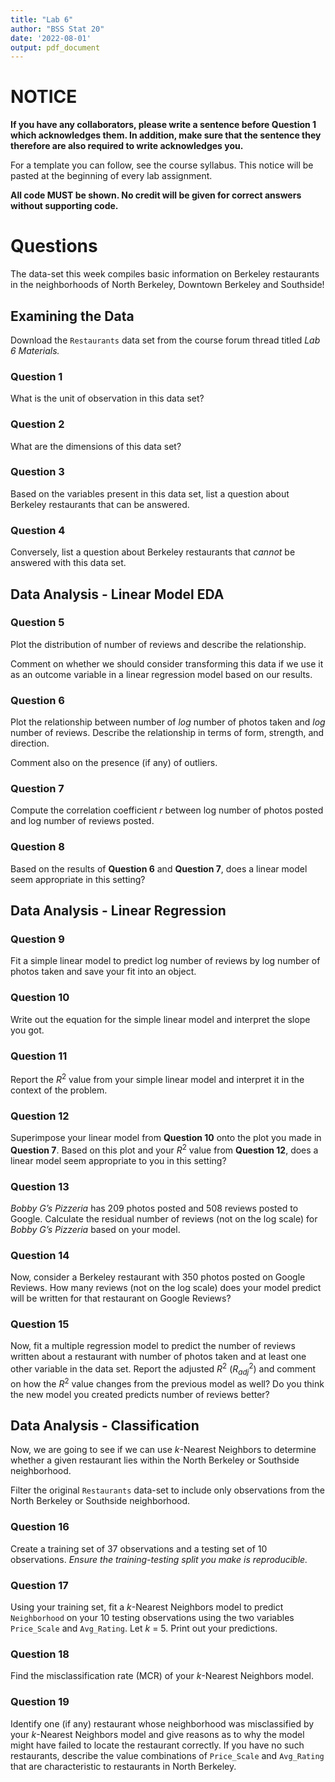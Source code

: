 ```yaml
---
title: "Lab 6"
author: "BSS Stat 20"
date: '2022-08-01'
output: pdf_document
---
```


# NOTICE

**If you have any collaborators, please write a sentence before Question 1 which acknowledges them. In addition, make sure that the sentence they therefore are also required to write acknowledges you.**

For a template you can follow, see the course syllabus. This notice will be pasted at the beginning of every lab assignment.

**All code MUST be shown. No credit will be given for correct answers without supporting code.**

# Questions

The data-set this week compiles basic information on Berkeley restaurants in the neighborhoods of North Berkeley, Downtown Berkeley and Southside!

## Examining the Data

Download the `Restaurants` data set from the course forum thread titled *Lab 6 Materials.*

### Question 1

What is the unit of observation in this data set?

### Question 2

What are the dimensions of this data set?

### Question 3

Based on the variables present in this data set, list a question about Berkeley restaurants that can be answered.

### Question 4

Conversely, list a question about Berkeley restaurants that *cannot* be answered with this data set.

## Data Analysis - Linear Model EDA

### Question 5

Plot the distribution of number of reviews and describe the relationship.

Comment on whether we should consider transforming this data if we use it as an outcome variable in a linear regression model based on our results.

### Question 6

Plot the relationship between number of *log* number of photos taken and *log* number of reviews. Describe the relationship in terms of form, strength, and direction.

Comment also on the presence (if any) of outliers.

### Question 7

Compute the correlation coefficient $r$ between log number of photos posted and log number of reviews posted.

### Question 8

Based on the results of **Question 6** and **Question 7**, does a linear model seem appropriate in this setting?

## Data Analysis - Linear Regression

### Question 9

Fit a simple linear model to predict log number of reviews by log number of photos taken and save your fit into an object.

### Question 10

Write out the equation for the simple linear model and interpret the slope you got.

### Question 11

Report the $R^2$ value from your simple linear model and interpret it in the context of the problem.

### Question 12

Superimpose your linear model from **Question 10** onto the plot you made in **Question 7**. Based on this plot and your $R^2$ value from **Question 12**, does a linear model seem appropriate to you in this setting?

### Question 13

*Bobby G's Pizzeria* has 209 photos posted and 508 reviews posted to Google. Calculate the residual number of reviews (not on the log scale) for *Bobby G's Pizzeria* based on your model.

### Question 14

Now, consider a Berkeley restaurant with 350 photos posted on Google Reviews. How many reviews (not on the log scale) does your model predict will be written for that restaurant on Google Reviews?

### Question 15

Now, fit a multiple regression model to predict the number of reviews written about a restaurant with number of photos taken and at least one other variable in the data set. Report the adjusted $R^2$ ($R^2_{adj}$) and comment on how the $R^2$ value changes from the previous model as well? Do you think the new model you created predicts number of reviews better?

## Data Analysis - Classification

Now, we are going to see if we can use $k$-Nearest Neighbors to determine whether a given restaurant lies within the North Berkeley or Southside neighborhood.

Filter the original `Restaurants` data-set to include only observations from the North Berkeley or Southside neighborhood.

### Question 16

Create a training set of 37 observations and a testing set of 10 observations. *Ensure the training-testing split you make is reproducible.*

### Question 17

Using your training set, fit a $k$-Nearest Neighbors model to predict `Neighborhood` on your 10 testing observations using the two variables `Price_Scale` and `Avg_Rating`. Let $k$ = 5. Print out your predictions.

### Question 18

Find the misclassification rate (MCR) of your $k$-Nearest Neighbors model.

### Question 19

Identify one (if any) restaurant whose neighborhood was misclassified by your $k$-Nearest Neighbors model and give reasons as to why the model might have failed to locate the restaurant correctly. If you have no such restaurants, describe the value combinations of `Price_Scale` and `Avg_Rating` that are characteristic to restaurants in North Berkeley.
